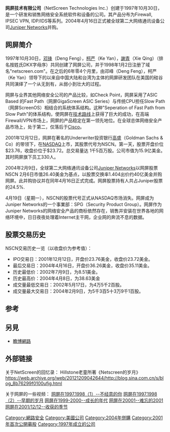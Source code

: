 {{Infobox_Company
| company_name  =  网屏技术有限公司.
| company_logo  = 
| foundation       = [[1997年－2004年|1997年－2004年]]
| location_city    = [[Silicon_Valley|Silicon Valley]]
| location_country = USA
| location        = Silicon Valley, CA, USA
| zip_code         = 94086
| industry      = [[互联网|Internet]]
| company_slogan = Chinese in Silicon Valley
| homepage      = <ref>[http://www.netscreen-alumni.org NetScreen Alumni Org] {{webarchive|url=https://web.archive.org/web/20141218011613/http://netscreen-alumni.org/ |date=2014-12-18 }}</ref>}}
'''网屏技术有限公司'''（NetScreen Technologies Inc.）创建于1997年10月30日，是一个研发和销售网络安全系统软件和设备的公司。其产品分布为Firewall, IPSEC VPN, IDP/IDS等系列。2004年4月16日正式被全球第二大网络通讯设备公司[[Juniper_Networks|Juniper Networks]]并购。
== 网屏简介 ==
1997年10月30日，[[邓锋|邓锋]]（Deng Feng），[[柯严|柯严]]（Ke Yan），[[謝青|謝青]]（Xie Qing）（排名按姓氏DKX字母序）共同创建了网屏公司，并于1998年1月2日注册了域名"netscreen.com"。在之后的6年零4个月里，由邓峰（Deng Feng），柯严（Ke Yan）领导下的以来自中国大陆和台湾为主体的网屏研发团队在美国的硅谷共同演绎了一个从无到有，从弱小到壮大的过程。

网屏与业界其他网络安全公司的产品比较，如Check Point，网屏采用了ASIC Based 的Fast Path（网屏GigaScreen ASIC Series）与传统CPU担任Slow Path（网屏ScreenOS）相结合的系统体系结构。这种"Seperation of Fast Path from Slow Path"的体系结构，使网屏在[[技术路线|技术路线]]上获得了巨大的成功，在高端Firewall/VPN市场上，网屏的产品稳定在第一领先地位。在全球总体网络安全产品市场上，处于第二，仅落后于[[Cisco|Cisco]]。 

2001年12月12日，网屏在著名的Underwriter投资银行[[高盛|高盛]]（Goldman Sachs & Co）的带领下，在[[NASDAQ|NASDAQ]]上市，其股票代号为NSCN。第一天，股票开盘价位$23.76，收盘价位于$23.72。总交易量达 1千5百万股。公司市值为15.9亿美金。其时网屏旗下员工330人。 

2004年2月9日，全球第二大网络通讯设备公司[[Juniper_Networks|Juniper Networks]]以网屏股票NSCN 2月6日市值26.40美金为基点，以股票交换率1.404出价约40亿美金并购网屏。此并购协议并在同年4月16日正式完成。网屏股票持有人共占Juniper股票的24.5%. 

4月19日（星期一），NSCN的股票代号正式从NASDAQ市场消失。网屏成为Juniper Networks的一个事業部：SPG（Security Product Group）。网屏作为Juniper Networks的网络安全产品的商标依然存在，销售并安装在世界各地的网络环境中，日日夜夜处理着Internet主干网，企业网的奔流不息的数据。

== 股票交易历史 ==
NSCN交易历史一览（以收盘价为参考值）：
*IPO交易日：2001年12月12日，开盘价23.76美金，收盘价23.72美金。
*最后交易日：2004年4月16日，开盘价36.26美金，收盘价35.11美金。
*历史最低价：2002年7月9日，为8.51美金。
*历史最高价：2004年4月8日，为38.63美金
*成交量最低交易日：2002年5月17日，为4万5千2百股。
*成交量最大交易日：2004年2月9日，为5千3百5十3万9千1百股。

== 参考 ==
{{reflist}}

== 另見 ==
*[[瞻博網路|瞻博網路]]

== 外部链接 ==

关于NetScreen的回忆录： Hillstone老童所著《Netscreen的岁月》
https://web.archive.org/web/20121209042644/http://blog.sina.com.cn/s/blog_8b76299f0100ufjg.html

关于网屏的一些视频：
[http://www.youtube.com/v/k5PnqVheB2Y 网屏在1997,1998（1）--不经意的你]{{Wayback|url=http://www.youtube.com/v/k5PnqVheB2Y |date=20160408184734 }}
[http://www.youtube.com/v/q7QOQSF9iaU 网屏在1997,1998（2）--早期的岁月]
[http://www.youtube.com/v/wZFgrsujsc0 网屏在1999-2000--成长的年代]
[http://www.youtube.com/v/JCuR_YZu9_A 网屏在20001--难忘的2001]{{Wayback|url=http://www.youtube.com/v/JCuR_YZu9_A |date=20160930164549 }}
[http://www.youtube.com/v/yAjNWfoTIvc 网屏在2001/12/12--收获的季节]

[[Category:網路安全|Category:網路安全]]
[[Category:美國公司|Category:美國公司]]
[[Category:2004年併購|Category:2004年併購]]
[[Category:2001年首次公開募股|Category:2001年首次公開募股]]
[[Category:1997年成立的公司|Category:1997年成立的公司]]